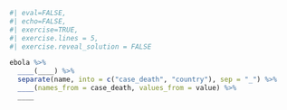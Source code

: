 ```r
#| eval=FALSE,
#| echo=FALSE,
#| exercise=TRUE,
#| exercise.lines = 5,
#| exercise.reveal_solution = FALSE

ebola %>%
  ____(____) %>%
  separate(name, into = c("case_death", "country"), sep = "_") %>%
  ____(names_from = case_death, values_from = value) %>%
  ____
```
